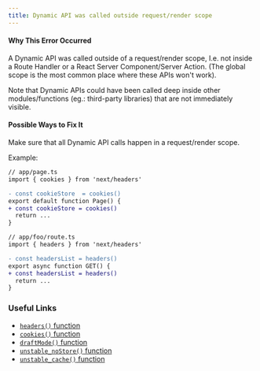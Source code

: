 ```yaml
---
title: Dynamic API was called outside request/render scope
---
```


#### Why This Error Occurred

A Dynamic API was called outside of a request/render scope, I.e. not inside a Route Handler or a React Server Component/Server Action.
(The global scope is the most common place where these APIs won't work).

Note that Dynamic APIs could have been called deep inside other modules/functions (eg.: third-party libraries) that are not immediately visible.

#### Possible Ways to Fix It

Make sure that all Dynamic API calls happen in a request/render scope.

Example:

```diff
// app/page.ts
import { cookies } from 'next/headers'

- const cookieStore  = cookies()
export default function Page() {
+ const cookieStore = cookies()
  return ...
}
```

```diff
// app/foo/route.ts
import { headers } from 'next/headers'

- const headersList = headers()
export async function GET() {
+ const headersList = headers()
  return ...
}
```

### Useful Links

- [`headers()` function](https://nextjs.org/docs/app/api-reference/functions/headers)
- [`cookies()` function](https://nextjs.org/docs/app/api-reference/functions/cookies)
- [`draftMode()` function](https://nextjs.org/docs/app/api-reference/functions/draft-mode)
- [`unstable_noStore()` function](https://nextjs.org/docs/app/api-reference/functions/unstable_noStore)
- [`unstable_cache()` function](https://nextjs.org/docs/app/api-reference/functions/unstable_cache)
